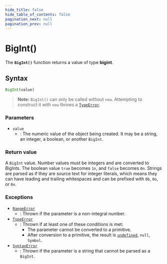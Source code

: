 ```yaml
---
hide_title: false
hide_table_of_contents: false
pagination_next: null
pagination_prev: null
---
```

# BigInt()

The **`BigInt()`** function returns a value of type **bigint**.

## Syntax

```js
BigInt(value)
```

> **Note:** `BigInt()` can only be called without `new`. Attempting to construct it with `new` throws a [`TypeError`](../../globals/TypeError/TypeError.mdx).

### Parameters

- `value`
  - : The numeric value of the object being created. It may be a string, an integer, a boolean, or another `BigInt`.

### Return value

A `BigInt` value. Number values must be integers and are converted to BigInts. The boolean value `true` becomes `1n`, and `false` becomes `0n`. Strings are parsed as if they are source text for integer literals, which means they can have leading and trailing whitespaces and can be prefixed with `0b`, `0o`, or `0x`.

### Exceptions

- [`RangeError`](../../globals/RangeError/RangeError.mdx)
  - : Thrown if the parameter is a non-integral number.
- [`TypeError`](../../globals/TypeError/TypeError.mdx)
  - : Thrown if at least one of these conditions is met:
    - The parameter cannot be converted to a primitive.
    - After conversion to a primitive, the result is [`undefined`](../undefined.mdx), `null`, `Symbol`.
- [`SyntaxError`](../SyntaxError/SyntaxError.mdx)
  - : Thrown if the parameter is a string that cannot be parsed as a `BigInt`.
